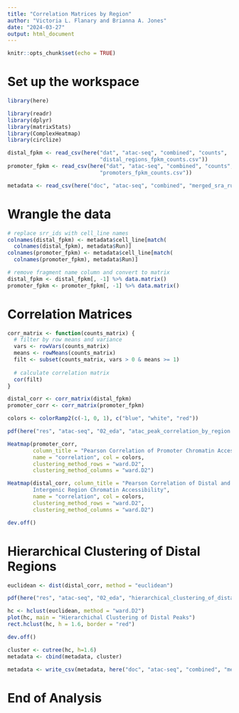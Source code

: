 ```yaml
---
title: "Correlation Matrices by Region"
author: "Victoria L. Flanary and Brianna A. Jones"
date: "2024-03-27"
output: html_document
---
```


```r
knitr::opts_chunk$set(echo = TRUE)
```

# Set up the workspace
```r
library(here)
```

```r
library(readr)
library(dplyr)
library(matrixStats)
library(ComplexHeatmap)
library(circlize)
```

```r
distal_fpkm <- read_csv(here("dat", "atac-seq", "combined", "counts",
                             "distal_regions_fpkm_counts.csv"))
promoter_fpkm <- read_csv(here("dat", "atac-seq", "combined", "counts",
                             "promoters_fpkm_counts.csv"))
```

```r
metadata <- read_csv(here("doc", "atac-seq", "combined", "merged_sra_run_tables.csv"))
```

# Wrangle the data
```r
# replace srr_ids with cell_line names
colnames(distal_fpkm) <- metadata$cell_line[match(
  colnames(distal_fpkm), metadata$Run)]
colnames(promoter_fpkm) <- metadata$cell_line[match(
  colnames(promoter_fpkm), metadata$Run)]

# remove fragment name column and convert to matrix
distal_fpkm <- distal_fpkm[, -1] %>% data.matrix()
promoter_fpkm <- promoter_fpkm[, -1] %>% data.matrix()
```

# Correlation Matrices
```r
corr_matrix <- function(counts_matrix) {
  # filter by row means and variance
  vars <- rowVars(counts_matrix)
  means <- rowMeans(counts_matrix)
  filt <- subset(counts_matrix, vars > 0 & means >= 1)
  
  # calculate correlation matrix
  cor(filt)
}
```

```r
distal_corr <- corr_matrix(distal_fpkm)
promoter_corr <- corr_matrix(promoter_fpkm)
```

```r
colors <- colorRamp2(c(-1, 0, 1), c("blue", "white", "red"))

pdf(here("res", "atac-seq", "02_eda", "atac_peak_correlation_by_region.pdf"))

Heatmap(promoter_corr, 
        column_title = "Pearson Correlation of Promoter Chromatin Accessibility",
        name = "correlation", col = colors,
        clustering_method_rows = "ward.D2", 
        clustering_method_columns = "ward.D2")

Heatmap(distal_corr, column_title = "Pearson Correlation of Distal and 
        Intergenic Region Chromatin Accessibility",
        name = "correlation", col = colors,
        clustering_method_rows = "ward.D2", 
        clustering_method_columns = "ward.D2")

dev.off()
```

# Hierarchical Clustering of Distal Regions
```r
euclidean <- dist(distal_corr, method = "euclidean")
```

```r
pdf(here("res", "atac-seq", "02_eda", "hierarchical_clustering_of_distal_peaks.pdf"))

hc <- hclust(euclidean, method = "ward.D2")
plot(hc, main = "Hierarchichal Clustering of Distal Peaks")
rect.hclust(hc, h = 1.6, border = "red")

dev.off()
```

```r
cluster <- cutree(hc, h=1.6)
metadata <- cbind(metadata, cluster)

metadata <- write_csv(metadata, here("doc", "atac-seq", "combined", "metadata_with_clusters.csv"))
```

# End of Analysis
